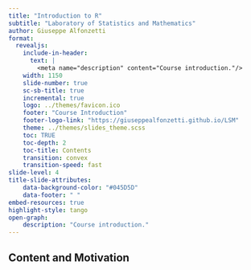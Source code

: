 ```yaml
---
title: "Introduction to R"
subtitle: "Laboratory of Statistics and Mathematics"
author: Giuseppe Alfonzetti  
format:
  revealjs:
    include-in-header: 
      text: |
        <meta name="description" content="Course introduction."/> 
    width: 1150
    slide-number: true
    sc-sb-title: true
    incremental: true   
    logo: ../themes/favicon.ico
    footer: "Course Introduction"
    footer-logo-link: "https://giuseppealfonzetti.github.io/LSM"
    theme: ../themes/slides_theme.scss
    toc: TRUE
    toc-depth: 2
    toc-title: Contents
    transition: convex
    transition-speed: fast
slide-level: 4
title-slide-attributes:
    data-background-color: "#045D5D"
    data-footer: " "
embed-resources: true
highlight-style: tango
open-graph:
    description: "Course introduction." 
---
```







## Content and Motivation {background="#00100F"}

